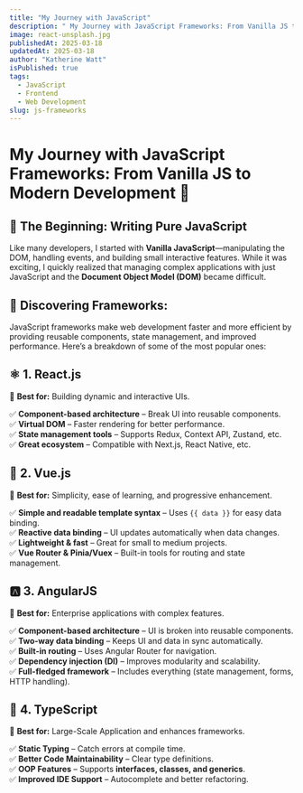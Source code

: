 ```yaml
---
title: "My Journey with JavaScript"
description: " My Journey with JavaScript Frameworks: From Vanilla JS to Modern Development"
image: react-unsplash.jpg
publishedAt: 2025-03-18
updatedAt: 2025-03-18
author: "Katherine Watt"
isPublished: true
tags:
  - JavaScript
  - Frontend
  - Web Development
slug: js-frameworks
---
```


# My Journey with JavaScript Frameworks: From Vanilla JS to Modern Development 🚀  

## 📌 The Beginning: Writing Pure JavaScript  
Like many developers, I started with **Vanilla JavaScript**—manipulating the DOM, handling events, and building small interactive features. While it was exciting, I quickly realized that managing complex applications with just JavaScript and the **Document Object Model (DOM)** became difficult.  

## 🎨 Discovering Frameworks:
JavaScript frameworks make web development faster and more efficient by providing reusable components, state management, and improved performance. Here’s a breakdown of some of the most popular ones:  

## ⚛️ 1. React.js  
🔹 **Best for:** Building dynamic and interactive UIs.  

✅ **Component-based architecture** – Break UI into reusable components.  
✅ **Virtual DOM** – Faster rendering for better performance.  
✅ **State management tools** – Supports Redux, Context API, Zustand, etc.  
✅ **Great ecosystem** – Compatible with Next.js, React Native, etc.  

## 🌿 2. Vue.js  
🔹 **Best for:** Simplicity, ease of learning, and progressive enhancement.  

✅ **Simple and readable template syntax** – Uses `{{ data }}` for easy data binding.  
✅ **Reactive data binding** – UI updates automatically when data changes.  
✅ **Lightweight & fast** – Great for small to medium projects.  
✅ **Vue Router & Pinia/Vuex** – Built-in tools for routing and state management.  

## 🅰️ 3. AngularJS
🔹 **Best for:** Enterprise applications with complex features.  

✅ **Component-based architecture** – UI is broken into reusable components.  
✅ **Two-way data binding** – Keeps UI and data in sync automatically.  
✅ **Built-in routing** – Uses Angular Router for navigation.  
✅ **Dependency injection (DI)** – Improves modularity and scalability.  
✅ **Full-fledged framework** – Includes everything (state management, forms, HTTP handling).  

## 🚀 4. TypeScript  
🔹 **Best for:** Large-Scale Application and enhances frameworks.
  
✅ **Static Typing** – Catch errors at compile time.  
✅ **Better Code Maintainability** – Clear type definitions.  
✅ **OOP Features** – Supports **interfaces, classes, and generics**.  
✅ **Improved IDE Support** – Autocomplete and better refactoring.  
